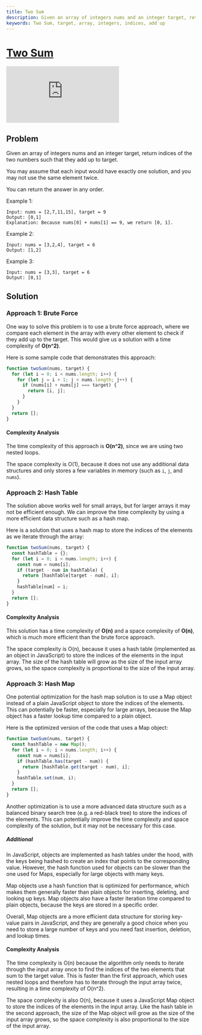 ```yaml
---
title: Two Sum
description: Given an array of integers nums and an integer target, return indices of the two numbers such that they add up to target. Three approaches to solve the problem are discussed, with time and space complexity analysis.
keywords: Two Sum, target, array, integers, indices, add up
---
```



# [Two Sum](https://www.leetcode.com/problems/two-sum/) <DifficultyChip difficulty="easy" />

<div className="iframe-container">
  <iframe className="responsive-iframe" src="https://www.youtube.com/embed/KLlXCFG5TnA"
          title="YouTube video player" frameBorder="0"
          allow="accelerometer; autoplay; clipboard-write; encrypted-media; gyroscope; picture-in-picture"
          allowFullScreen></iframe>
</div>

## Problem

Given an array of integers nums and an integer target, return indices of the two numbers such that they add up to target.

You may assume that each input would have exactly one solution, and you may not use the same element twice.

You can return the answer in any order.

Example 1:

```text
Input: nums = [2,7,11,15], target = 9
Output: [0,1]
Explanation: Because nums[0] + nums[1] == 9, we return [0, 1].
```

Example 2:

```text
Input: nums = [3,2,4], target = 6
Output: [1,2]
```

Example 3:

```text
Input: nums = [3,3], target = 6
Output: [0,1]
```

## Solution

### Approach 1: Brute Force

One way to solve this problem is to use a brute force approach, where we compare each element in the array with every other element to check if they add up to the target. This would give us a solution with a time complexity of **O(n^2)**.

Here is some sample code that demonstrates this approach:

```javascript
function twoSum(nums, target) {
  for (let i = 0; i < nums.length; i++) {
    for (let j = i + 1; j < nums.length; j++) {
      if (nums[i] + nums[j] === target) {
        return [i, j];
      }
    }
  }
  return [];
}
```
#### Complexity Analysis

The time complexity of this approach is **O(n^2)**, since we are using two nested loops.

The space complexity is O(1), because it does not use any additional data structures and only stores a few variables in memory (such as `i`, `j`, and `nums`).

### Approach 2: Hash Table

The solution above works well for small arrays, but for larger arrays it may not be efficient enough. We can improve the time complexity by using a more efficient data structure such as a hash map.

Here is a solution that uses a hash map to store the indices of the elements as we iterate through the array:

```javascript
function twoSum(nums, target) {
  const hashTable = {};
  for (let i = 0; i < nums.length; i++) {
    const num = nums[i];
    if (target - num in hashTable) {
      return [hashTable[target - num], i];
    }
    hashTable[num] = i;
  }
  return [];
}
```

#### Complexity Analysis

This solution has a time complexity of **O(n)** and a space complexity of **O(n)**, which is much more efficient than the brute force approach.

The space complexity is O(n), because it uses a hash table (implemented as an object in JavaScript) to store the indices of the elements in the input array. The size of the hash table will grow as the size of the input array grows, so the space complexity is proportional to the size of the input array.

### Approach 3: Hash Map

One potential optimization for the hash map solution is to use a Map object instead of a plain JavaScript object to store the indices of the elements. This can potentially be faster, especially for large arrays, because the Map object has a faster lookup time compared to a plain object.

Here is the optimized version of the code that uses a Map object:

```javascript
function twoSum(nums, target) {
  const hashTable = new Map();
  for (let i = 0; i < nums.length; i++) {
    const num = nums[i];
    if (hashTable.has(target - num)) {
      return [hashTable.get(target - num), i];
    }
    hashTable.set(num, i);
  }
  return [];
}
```

Another optimization is to use a more advanced data structure such as a balanced binary search tree (e.g. a red-black tree) to store the indices of the elements. This can potentially improve the time complexity and space complexity of the solution, but it may not be necessary for this case.

##### Additional

In JavaScript, objects are implemented as hash tables under the hood, with the keys being hashed to create an index that points to the corresponding value. However, the hash function used for objects can be slower than the one used for Maps, especially for large objects with many keys.

Map objects use a hash function that is optimized for performance, which makes them generally faster than plain objects for inserting, deleting, and looking up keys. Map objects also have a faster iteration time compared to plain objects, because the keys are stored in a specific order.

Overall, Map objects are a more efficient data structure for storing key-value pairs in JavaScript, and they are generally a good choice when you need to store a large number of keys and you need fast insertion, deletion, and lookup times.

#### Complexity Analysis

The time complexity is O(n) because the algorithm only needs to iterate through the input array once to find the indices of the two elements that sum to the target value. This is faster than the first approach, which uses nested loops and therefore has to iterate through the input array twice, resulting in a time complexity of O(n^2).

The space complexity is also O(n), because it uses a JavaScript Map object to store the indices of the elements in the input array. Like the hash table in the second approach, the size of the Map object will grow as the size of the input array grows, so the space complexity is also proportional to the size of the input array.
